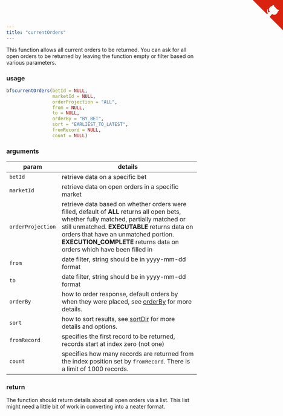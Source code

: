 ```yaml
---
title: "currentOrders"
---
```


This function allows all current orders to be returned.  You can ask for all open orders to be returned by leaving the function empty or filter based on various parameters.

### usage

```r
bf$currentOrders(betId = NULL,
                 marketId = NULL,
                 orderProjection = "ALL",
                 from = NULL,
                 to = NULL,
                 orderBy = "BY_BET",
                 sort = "EARLIEST_TO_LATEST",
                 fromRecord = NULL,
                 count = NULL)
```

### arguments

param | details
------|-------------------------------------------------------------------------
`betId` | retrieve data on a specific bet
`marketId` | retrieve data on open orders in a specific market
`orderProjection` | retrieve data based on whether orders were filled, default of **ALL** returns all open bets, whether fully matched, partially matched or still unmatched.  **EXECUTABLE** returns data on orders that have an unmatched portion. **EXECUTION_COMPLETE** returns data on orders which have been filled in
`from` | date filter, string should be in yyyy-mm-dd format
`to` | date filter, string should be in yyyy-mm-dd format
`orderBy` | how to order response, default orders by when they were placed, see [orderBy](betting_enums.html#orderby) for more details.
`sort` | how to sort results, see [sortDir](betting_enums.html#sortdir) for more details and options.
`fromRecord` | specifies the first record to be returned, records start at index zero (not one)
`count` | specifies how many records are returned from the index position set by `fromRecord`. There is a limit of 1000 records.

### return

The function should return details about all open orders via a list.  This list might need a little bit of work in converting into a neater format.

<a href="https://github.com/durtal/betfaiR" class="github-corner"><svg width="80" height="80" viewBox="0 0 250 250" style="fill:#d9230f; color:#fcfcfc; position: absolute; top: 0; border: 0; right: 0;"><path d="M0,0 L115,115 L130,115 L142,142 L250,250 L250,0 Z"></path><path d="M128.3,109.0 C113.8,99.7 119.0,89.6 119.0,89.6 C122.0,82.7 120.5,78.6 120.5,78.6 C119.2,72.0 123.4,76.3 123.4,76.3 C127.3,80.9 125.5,87.3 125.5,87.3 C122.9,97.6 130.6,101.9 134.4,103.2" fill="currentColor" style="transform-origin: 130px 106px;" class="octo-arm"></path><path d="M115.0,115.0 C114.9,115.1 118.7,116.5 119.8,115.4 L133.7,101.6 C136.9,99.2 139.9,98.4 142.2,98.6 C133.8,88.0 127.5,74.4 143.8,58.0 C148.5,53.4 154.0,51.2 159.7,51.0 C160.3,49.4 163.2,43.6 171.4,40.1 C171.4,40.1 176.1,42.5 178.8,56.2 C183.1,58.6 187.2,61.8 190.9,65.4 C194.5,69.0 197.7,73.2 200.1,77.6 C213.8,80.2 216.3,84.9 216.3,84.9 C212.7,93.1 206.9,96.0 205.4,96.6 C205.1,102.4 203.0,107.8 198.3,112.5 C181.9,128.9 168.3,122.5 157.7,114.1 C157.9,116.9 156.7,120.9 152.7,124.9 L141.0,136.5 C139.8,137.7 141.6,141.9 141.8,141.8 Z" fill="currentColor" class="octo-body"></path></svg></a><style>.github-corner:hover .octo-arm{animation:octocat-wave 560ms ease-in-out}@keyframes octocat-wave{0%,100%{transform:rotate(0)}20%,60%{transform:rotate(-25deg)}40%,80%{transform:rotate(10deg)}}@media (max-width:500px){.github-corner:hover .octo-arm{animation:none}.github-corner .octo-arm{animation:octocat-wave 560ms ease-in-out}}</style>
